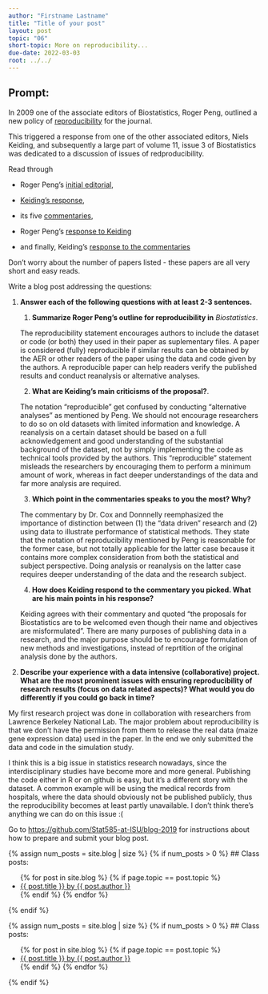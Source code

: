 ```yaml
---
author: "Firstname Lastname"
title: "Title of your post"
layout: post
topic: "06"
short-topic: More on reproducibility...
due-date: 2022-03-03
root: ../../
---
```


## Prompt:

In 2009 one of the associate editors of Biostatistics, Roger Peng, outlined a new policy of [reproducibility](https://doi.org/10.1093/biostatistics/kxp014) for the journal. 

This triggered a response from one of the other associated editors, Niels Keiding, and subsequently a large part of volume 11, issue 3 of Biostatistics was dedicated to a discussion of issues of redproducibility. 


Read through 

- Roger Peng's [initial editorial](https://doi.org/10.1093/biostatistics/kxp014), 

- [Keiding's response](https://doi.org/10.1093/biostatistics/kxq033),

- its five [commentaries](https://academic.oup.com/biostatistics/issue/11/3),  

- Roger Peng's [response to Keiding](https://doi.org/10.1093/biostatistics/kxq032)

- and finally, Keiding's [response to the commentaries](https://doi.org/10.1093/biostatistics/kxq034)

Don't worry about the number of papers listed - these papers are all very short and easy reads. 


Write a blog post addressing the questions: 

1. **Answer each of the following questions with at least 2-3 sentences.**

    1. **Summarize Roger Peng's outline for reproducibility in** *Biostatistics*. 
    
    The reproducibility statement encourages authors to include the dataset or code (or both) they used in their paper as suplementary files. A paper is considered (fully) reproducible if similar results can be obtained by the AER or other readers of the paper using the data and code given by the authors. A reproducible paper can help readers verify the published results and conduct reanalysis or alternative analyses.
    
    2. **What are Keiding's main criticisms of the proposal?**. 
    
    The notation "reproducible" get confused by conducting "alternative analyses" as mentioned by Peng. We should not encourage researchers to do so on old datasets with limited information and knowledge. A reanalysis on a certain dataset should be based on a full acknowledgement and good understanding of the substantial background of the dataset, not by simply implementing the code as technical tools provided by the authors. This "reproducible" statement misleads the researchers by encouraging them to perform a minimum amount of work, whereas in fact deeper understandings of the data and far more analysis are required.
    
    3. **Which point in the commentaries speaks to you the most? Why?**
    
    The commentary by Dr. Cox and Donnnelly reemphasized the importance of distinction between (1) the "data driven" research and (2) using data to illustrate performance of statistical methods. They state that the notation of reproducibility mentioned by Peng is reasonable for the former case, but not totally applicable for the latter case because it contains more complex consideration from both the statistical and subject perspective. Doing analysis or reanalysis on the latter case requires deeper understanding of the data and the research subject.
    
    4. **How does Keiding respond to the commentary you picked. What are his main points in his response?**
    
    Keiding agrees with their commentary and quoted "the proposals for Biostatistics are to be welcomed even though their name and objectives are misformulated". There are many purposes of publishing data in a research, and the major purpose should be to encourage formulation of new methods and investigations, instead of reprtition of the original analysis done by the authors.
    
2. **Describe your experience with a data intensive (collaborative) project. What are the most prominent issues with ensuring reproducibility of research results (focus on data related aspects)? What would you do differently if you could go back in time?**

My first research project was done in collaboration with researchers from Lawrence Berkeley National Lab. The major problem about reproducibility is that we don't have the permission from them to release the real data (maize gene expression data) used in the paper. In the end we only submitted the data and code in the simulation study. 

I think this is a big issue in statistics research nowadays, since the interdisciplinary studies have become more and more general. Publishing the code either in R or on github is easy, but it's a different story with the dataset. A common example will be using the medical records from hospitals, where the data should obviously not be published publicly, thus the reproducibility becomes at least partly unavailable. I don't think there's anything we can do on this issue :(

Go to [https://github.com/Stat585-at-ISU/blog-2019](https://github.com/Stat585-at-ISU/blog-2019) for instructions about how to prepare and submit your blog post.


{% assign num_posts = site.blog | size %}
{% if num_posts > 0 %}
## Class posts:

<ul>
{% for post in site.blog %}
  {% if page.topic == post.topic %}
  <li><a href="{{ post.url }}">{{ post.title }} by {{ post.author }}</a></li>
  {% endif %}
{% endfor %}
</ul>
{% endif %}



{% assign num_posts = site.blog | size %}
{% if num_posts > 0 %}
## Class posts:

<ul>
{% for post in site.blog %}
  {% if page.topic == post.topic %}
  <li><a href="{{ post.url }}">{{ post.title }} by {{ post.author }}</a></li>
  {% endif %}
{% endfor %}
</ul>
{% endif %}
